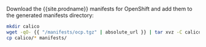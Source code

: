 Download the {{site.prodname}} manifests for OpenShift and add them to the generated manifests directory:

```bash
mkdir calico
wget -qO- {{ "/manifests/ocp.tgz" | absolute_url }} | tar xvz -C calico
cp calico/* manifests/
```

